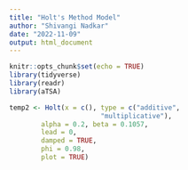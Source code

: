 ```yaml
---
title: "Holt's Method Model"
author: "Shivangi Nadkar"
date: "2022-11-09"
output: html_document
---
```


```r
knitr::opts_chunk$set(echo = TRUE)
library(tidyverse)
library(readr)
library(aTSA)
```

```r
temp2 <- Holt(x = c(), type = c("additive",
                       "multiplicative"),
        alpha = 0.2, beta = 0.1057,
        lead = 0,
        damped = TRUE,
        phi = 0.98,
        plot = TRUE)
```